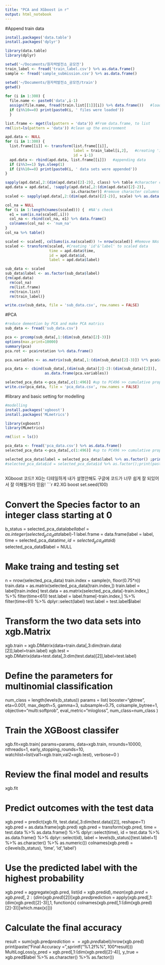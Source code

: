```yaml
---
title: "PCA and XGboost in r"
output: html_notebook
---
```


#Append train data
```r
install.packages('data.table')
install.packages('dplyr')

library(data.table)
library(dplyr)

setwd('~/Documents/원자력발전소_공모전')
train_label <- fread('train_label.csv') %>% as.data.frame()
sample <- fread('sample_submission.csv') %>% as.data.frame()

setwd('~/Documents/원자력발전소_공모전/train')
getwd()
  
for (i in 1:300) { 
  file.name <- paste0('data',i-1)
  assign(file.name, fread(train.list[[1]][i]) %>% data.frame())   #loadding data
  if (i%%10==0) print(paste0(i, ' files were loaded'))
  }

list.frame <- mget(ls(pattern = 'data')) #From data.frame, to list
rm(list=ls(pattern = 'data')) #clean up the environment

apd.data <- NULL
for (i in 1:300) {
  list.frame[[i]] <- transform(list.frame[[i]],
                               label = train_label[i,2],   #creating 'id'&'label'
                               id = i-1)
  apd.data <- rbind(apd.data, list.frame[[i]])   #appending data
  if (i%%3==1) Sys.sleep(1)
  if (i%%10==0) print(paste0(i, ' data sets were appended'))
}

sapply(apd.data[,2:(dim(apd.data)[2]-2)], class) %>% table #character columns exist
apd.data = apd.data[, !sapply(apd.data[,2:(dim(apd.data)[2]-2)],
                              is.character)] #remove character columns if exist
scaled <- sapply(apd.data[,2:(dim(apd.data)[2]-2)], scale) %>% as.data.frame() #data scaling

col_na = NULL
for (i in 1:length(names(scaled))) {  #NA's check 
  e1 = sum(is.na(scaled[,i]))
  col_na <- rbind(col_na, e1) %>% data.frame()
  colnames(col_na) <- 'num_na'
}
col_na %>% table()

scaled <- scaled[, colSums(is.na(scaled)) != nrow(scaled)] #Remove NAs
scaled <- transform(scaled, #Creating 'id'&'label' to scaled data
                    time = apd.data$time,
                    id = apd.data$id,
                    label = apd.data$label)

sub_data <- scaled
sub_data$label <- as.factor(sub_data$label)
{rm(apd.data)
  rm(col_na)
  rm(list.frame)
  rm(train.list)
  rm(train_label)}

write.csv(sub_data, file = 'sub_data.csv', row.names = FALSE)

```



#PCA
```r
#reduce demention by PCA and make PCA matrics
sub_data <- fread('sub_data.csv')

pca <- prcomp(sub_data[,1:(dim(sub_data)[2]-3)])
options(max.print=10000)
summary(pca)
pca.rot <- pca$rotation %>% data.frame() 

pca.variables <- as.matrix(sub_data[,1:(dim(sub_data)[2]-3)]) %*% pca$rotation

pca_data <- cbind(sub_data[,(dim(sub_data)[2]-2):(dim(sub_data)[2])], 
                  as.data.frame(pca.variables))

selected_pca_data <-pca_data[,c(1:496)] #up to PC496 >> cumulative proportion = 95%, 근데 전체 데이터로 돌리면 몇 PC까지 가야 95%까지 되는지 다를 수 있으니 summary(pca)보고 확인해야함. 
write.csv(pca_data, file = 'pca_data.csv', row.names = FALSE)
```


#library and basic setting for modelling
```r
#modelling
install.packages('xgboost')
install.packages('MLmetrics')

library(xgboost)
library(MLmetrics)

rm(list = ls())

pca_data <- fread('pca_data.csv') %>% as.data.frame()
selected_pca_data <-pca_data[,c(1:496)] #up to PC496 >> cumulative proportion = 95%

selected_pca_data$label = selected_pca_data$label %>% as.factor() ;print(paste('the variable is factor?',is.factor(selected_pca_data$label)))
#selected_pca_data$id = selected_pca_data$id %>% as.factor();print(paste('the variable is factor?',is.factor(selected_pca_data$id)))



```


XGboost 코드!!
XG는 디테일하게 내가 설명안해도 구글에 코드가 너무 쉽게 잘 되있어서 잘 이해될거라 믿음!
```r
#2.XG boost
set.seed(100)


# Convert the Species factor to an integer class starting at 0
b_status = selected_pca_data$label
label = as.integer(selected_pca_data$label)-1
label.frame = data.frame(label = label, 
                         time = selected_pca_data$time, 
                         id = selected_pca_data$id)
selected_pca_data$label = NULL

# Make traing and testing set
n = nrow(selected_pca_data)
train.index = sample(n, floor(0.75*n))
train.data = as.matrix(selected_pca_data[train.index,])
train.label = label[train.index]
test.data = as.matrix(selected_pca_data[-train.index,] %>% filter(time<61))
test.label = label.frame[-train.index,] %>% filter(time<61) %>% dplyr::select(label)
test.label = test.label$label

# Transform the two data sets into xgb.Matrix
xgb.train = xgb.DMatrix(data=train.data[,3:dim(train.data)[2]],label=train.label)
xgb.test = xgb.DMatrix(data=test.data[,3:dim(test.data)[2]],label=test.label)

# Define the parameters for multinomial classification
num_class = length(levels(b_status))
params = list(
  booster="gbtree",
  eta=0.001,
  max_depth=5,
  gamma=3,
  subsample=0.75,
  colsample_bytree=1,
  objective="multi:softprob",
  eval_metric="mlogloss",
  num_class=num_class
)

# Train the XGBoost classifer
xgb.fit=xgb.train(
  params=params,
  data=xgb.train,
  nrounds=10000,
  nthreads=1,
  early_stopping_rounds=10,
  watchlist=list(val1=xgb.train,val2=xgb.test),
  verbose=0
)

# Review the final model and results
xgb.fit

# Predict outcomes with the test data
xgb.pred = predict(xgb.fit, test.data[,3:dim(test.data)[2]], reshape=T)
xgb.pred = as.data.frame(xgb.pred)
xgb.pred = transform(xgb.pred,
                     time = test.data %>% as.data.frame() %>% dplyr::select(time),
                     id = test.data %>% as.data.frame() %>% dplyr::select(id),
                     label = levels(b_status)[test.label+1] %>% as.character() %>% as.numeric())
colnames(xgb.pred) = c(levels(b_status), 'time', 'id','label')


# Use the predicted label with the highest probability
xgb.pred = aggregate(xgb.pred, list(id = xgb.pred$id), mean)
xgb.pred = xgb.pred[,2:(dim(xgb.pred)[2])]
xgb.pred$prediction = apply(xgb.pred[,1:(dim(xgb.pred)[2]-3)],1,
                            function(x) colnames(xgb.pred[,1:(dim(xgb.pred)[2]-3)][which.max(x)]))


# Calculate the final accuracy
result = sum(xgb.pred$prediction==xgb.pred$label)/nrow(xgb.pred)
print(paste("Final Accuracy =",sprintf("%1.2f%%", 100*result)))
MultiLogLoss(y_pred = xgb.pred[,1:(dim(xgb.pred)[2]-4)], 
        y_true = xgb.pred$label %>% as.character() %>% as.factor())

